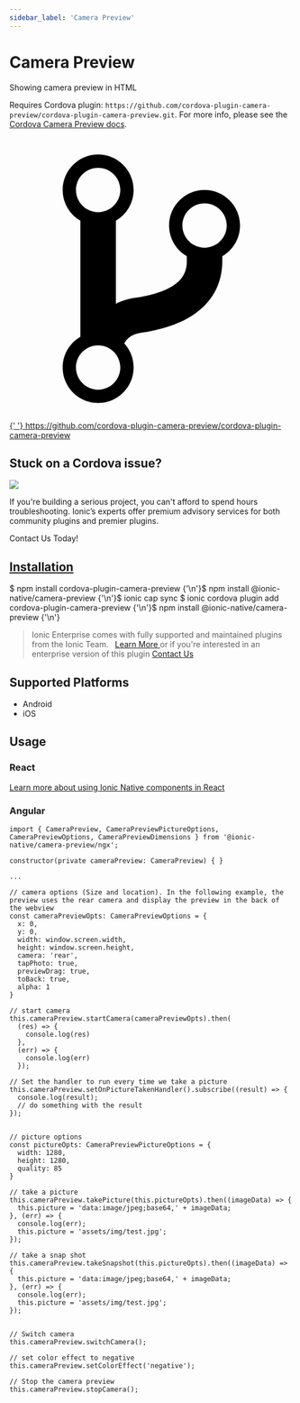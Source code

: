 ```yaml
---
sidebar_label: 'Camera Preview'
---
```



# Camera Preview

Showing camera preview in HTML

Requires Cordova plugin: `https://github.com/cordova-plugin-camera-preview/cordova-plugin-camera-preview.git`. For more info, please see the [Cordova Camera Preview docs](https://github.com/cordova-plugin-camera-preview/cordova-plugin-camera-preview).

<p>
  <a
    href="https://github.com/cordova-plugin-camera-preview/cordova-plugin-camera-preview"
    target="_blank"
    rel="noopener"
    className="git-link"
  >
    <svg viewBox="0 0 512 512">
      <path d="M416 160c0-35.3-28.7-64-64-64s-64 28.7-64 64c0 23.7 12.9 44.3 32 55.4v8.6c0 19.9-7.8 33.7-25.3 44.9-15.4 9.8-38.1 17.1-67.5 21.5-14 2.1-25.7 6-35.2 10.7V151.4c19.1-11.1 32-31.7 32-55.4 0-35.3-28.7-64-64-64S96 60.7 96 96c0 23.7 12.9 44.3 32 55.4v209.2c-19.1 11.1-32 31.7-32 55.4 0 35.3 28.7 64 64 64s64-28.7 64-64c0-16.6-6.3-31.7-16.7-43.1 1.9-4.9 9.7-16.3 29.4-19.3 38.8-5.8 68.9-15.9 92.3-30.8 36-22.8 55-57 55-98.8v-8.6c19.1-11.1 32-31.7 32-55.4zM160 56c22.1 0 40 17.9 40 40s-17.9 40-40 40-40-17.9-40-40 17.9-40 40-40zm0 400c-22.1 0-40-17.9-40-40s17.9-40 40-40 40 17.9 40 40-17.9 40-40 40zm192-256c-22.1 0-40-17.9-40-40s17.9-40 40-40 40 17.9 40 40-17.9 40-40 40z"></path>
    </svg>{' '}
    https://github.com/cordova-plugin-camera-preview/cordova-plugin-camera-preview
  </a>
</p>

<h2>Stuck on a Cordova issue?</h2>
<DocsCard
  className="cordova-ee-card"
  header="Don't waste precious time on plugin issues."
  href="https://ionicframework.com/sales?product_of_interest=Ionic%20Native"
>
  <div>
    <img src={require('./_assets/img/native-cordova-bot.png').default} class="cordova-ee-img" />
    <p>
      If you're building a serious project, you can't afford to spend hours troubleshooting. Ionic’s experts offer
      premium advisory services for both community plugins and premier plugins.
    </p>
    <DocsButton className="native-ee-detail">Contact Us Today!</DocsButton>
  </div>
</DocsCard>

<h2 id="installation">
  <a href="#installation">Installation</a>
</h2>
<Tabs
  groupId="runtime"
  defaultValue="Capacitor"
  values={[
    { value: 'Capacitor', label: 'Capacitor' },
    { value: 'Cordova', label: 'Cordova' },
    { value: 'Enterprise', label: 'Enterprise' },
  ]}
>
  <TabItem value="Capacitor">
    <CodeBlock className="language-shell">
      $ npm install cordova-plugin-camera-preview {'\n'}$ npm install @ionic-native/camera-preview {'\n'}$ ionic cap
      sync
    </CodeBlock>
  </TabItem>
  <TabItem value="Cordova">
    <CodeBlock className="language-shell">
      $ ionic cordova plugin add cordova-plugin-camera-preview {'\n'}$ npm install @ionic-native/camera-preview {'\n'}
    </CodeBlock>
  </TabItem>
  <TabItem value="Enterprise">
    <blockquote>
      Ionic Enterprise comes with fully supported and maintained plugins from the Ionic Team. &nbsp;
      <a class="btn" href="https://ionic.io/docs/premier-plugins">
        Learn More
      </a> or if you're interested in an enterprise version of this plugin <a
        class="btn"
        href="https://ionicframework.com/sales?product_of_interest=Ionic%20Enterprise%20Engine"
      >
        Contact Us
      </a>
    </blockquote>
  </TabItem>
</Tabs>

## Supported Platforms

- Android
- iOS

## Usage

### React

[Learn more about using Ionic Native components in React](../native-community.mdx#react)

### Angular

```tsx
import { CameraPreview, CameraPreviewPictureOptions, CameraPreviewOptions, CameraPreviewDimensions } from '@ionic-native/camera-preview/ngx';

constructor(private cameraPreview: CameraPreview) { }

...

// camera options (Size and location). In the following example, the preview uses the rear camera and display the preview in the back of the webview
const cameraPreviewOpts: CameraPreviewOptions = {
  x: 0,
  y: 0,
  width: window.screen.width,
  height: window.screen.height,
  camera: 'rear',
  tapPhoto: true,
  previewDrag: true,
  toBack: true,
  alpha: 1
}

// start camera
this.cameraPreview.startCamera(cameraPreviewOpts).then(
  (res) => {
    console.log(res)
  },
  (err) => {
    console.log(err)
  });

// Set the handler to run every time we take a picture
this.cameraPreview.setOnPictureTakenHandler().subscribe((result) => {
  console.log(result);
  // do something with the result
});


// picture options
const pictureOpts: CameraPreviewPictureOptions = {
  width: 1280,
  height: 1280,
  quality: 85
}

// take a picture
this.cameraPreview.takePicture(this.pictureOpts).then((imageData) => {
  this.picture = 'data:image/jpeg;base64,' + imageData;
}, (err) => {
  console.log(err);
  this.picture = 'assets/img/test.jpg';
});

// take a snap shot
this.cameraPreview.takeSnapshot(this.pictureOpts).then((imageData) => {
  this.picture = 'data:image/jpeg;base64,' + imageData;
}, (err) => {
  console.log(err);
  this.picture = 'assets/img/test.jpg';
});


// Switch camera
this.cameraPreview.switchCamera();

// set color effect to negative
this.cameraPreview.setColorEffect('negative');

// Stop the camera preview
this.cameraPreview.stopCamera();

```
